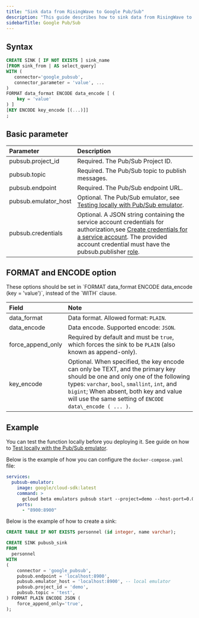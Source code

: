 ```yaml
---
title: "Sink data from RisingWave to Google Pub/Sub"
description: "This guide describes how to sink data from RisingWave to Google Pub/Sub using the Google Pub/Sub sink connector in RisingWave. Pub/Sub is used for streaming analytics and data integration pipelines to load and distribute data. For more information, see [Google Pub/Sub](https://cloud.google.com/pubsub/docs/overview)."
sidebarTitle: Google Pub/Sub
---
```


## Syntax

```sql
CREATE SINK [ IF NOT EXISTS ] sink_name
[FROM sink_from | AS select_query]
WITH (
   connector='google_pubsub',
   connector_parameter = 'value', ...
)
FORMAT data_format ENCODE data_encode [ (
    key = 'value'
) ]
[KEY ENCODE key_encode [(...)]]
;
```

## Basic parameter

| Parameter             | Description                                                                                                                                                                                                                                                                                                                                                                                  |
| :-------------------- | :------------------------------------------------------------------------------------------------------------------------------------------------------------------------------------------------------------------------------------------------------------------------------------------------------------------------------------------------------------------------------------------- |
| pubsub.project\_id    | Required. The Pub/Sub Project ID.                                                                                                                                                                                                                                                                                                                                                            |
| pubsub.topic          | Required. The Pub/Sub topic to publish messages.                                                                                                                                                                                                                                                                                                                                             |
| pubsub.endpoint       | Required. The Pub/Sub endpoint URL.                                                                                                                                                                                                                                                                                                                                                          |
| pubsub.emulator\_host | Optional. The Pub/Sub emulator, see [Testing locally with Pub/Sub emulator](https://cloud.google.com/pubsub/docs/emulator).                                                                                                                                                                                                                                                                  |
| pubsub.credentials    | Optional. A JSON string containing the service account credentials for authorization,see [Create credentials for a service account](https://developers.google.com/workspace/guides/create-credentials#create%5Fcredentials%5Ffor%5Fa%5Fservice%5Faccount). The provided account credential must have the pubsub.publisher [role](https://cloud.google.com/pubsub/docs/access-control#roles). |

## FORMAT and ENCODE option

<Note>
These options should be set in `FORMAT data_format ENCODE data_encode (key = 'value')`, instead of the `WITH` clause.
</Note>

| Field               | Note                                                                                                                                                                                                                                                                  |
| :------------------ | :-------------------------------------------------------------------------------------------------------------------------------------------------------------------------------------------------------------------------------------------------------------------- |
| data\_format        | Data format. Allowed format: `PLAIN`.                                                                                                                                                                                                                                   |
| data\_encode        | Data encode. Supported encode: `JSON`.                                                                                                                                                                                                                                  |
| force\_append\_only | Required by default and must be `true`, which forces the sink to be `PLAIN` (also known as append-only).                                                                                                                                                                  |
| key\_encode         | Optional. When specified, the key encode can only be TEXT, and the primary key should be one and only one of the following types: `varchar`, `bool`, `smallint`, `int`, and `bigint`; When absent, both key and value will use the same setting of `ENCODE data\_encode ( ... )`. |

## Example
You can test the function locally before you deploying it. See guide on how to [Test locally with the Pub/Sub emulator](https://cloud.google.com/functions/docs/local-development).

Below is the example of how you can configure the `docker-compose.yaml` file:

```yaml
services:
  pubsub-emulator:
    image: google/cloud-sdk:latest
    command: >
      gcloud beta emulators pubsub start --project=demo --host-port=0.0.0.0:8900
    ports:
      - "8900:8900"
```

Below is the example of how to create a sink:

```sql
CREATE TABLE IF NOT EXISTS personnel (id integer, name varchar);

CREATE SINK pubusb_sink
FROM
  personnel
WITH
(
    connector = 'google_pubsub',
    pubsub.endpoint = 'localhost:8900',
    pubsub.emulator_host = 'localhost:8900', -- local emulator
    pubsub.project_id = 'demo',
    pubsub.topic = 'test',
) FORMAT PLAIN ENCODE JSON (
    force_append_only='true',
);
```
